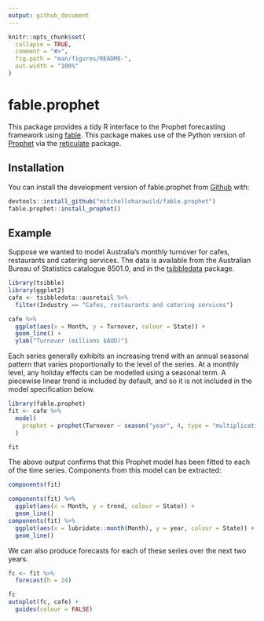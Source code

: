 ```yaml
---
output: github_document
---
```


<!-- README.md is generated from README.Rmd. Please edit that file -->

```r
knitr::opts_chunk$set(
  collapse = TRUE,
  comment = "#>",
  fig.path = "man/figures/README-",
  out.width = "100%"
)
```
# fable.prophet

This package provides a tidy R interface to the Prophet forecasting framework using [fable](https://github.com/tidyverts/fable). This package makes use of the Python version of [Prophet](https://github.com/facebook/prophet) via the [reticulate](https://github.com/rstudio/reticulate) package.

## Installation

You can install the development version of fable.prophet from [Github](https://github.com/mitchelloharawild/fable.prophet) with:

``` r
devtools::install_github("mitchelloharawild/fable.prophet")
fable.prophet::install_prophet()
```

## Example

Suppose we wanted to model Australia's monthly turnover for cafes, restaurants and catering services. The data is available from the Australian Bureau of Statistics catalogue 8501.0, and in the [tsibbledata](https://github.com/tidyverts/tsibbledata) package.

```r
library(tsibble)
library(ggplot2)
cafe <- tsibbledata::ausretail %>% 
  filter(Industry == "Cafes, restaurants and catering services")
```
```r
cafe %>% 
  ggplot(aes(x = Month, y = Turnover, colour = State)) + 
  geom_line() + 
  ylab("Turnover (millions $AUD)")
```

Each series generally exhibits an increasing trend with an annual seasonal pattern that varies proportionally to the level of the series. At a monthly level, any holiday effects can be modelled using a seasonal term. A piecewise linear trend is included by default, and so it is not included in the model specification below.

```r
library(fable.prophet)
fit <- cafe %>% 
  model(
    prophet = prophet(Turnover ~ season("year", 4, type = "multiplicative"))
  )
```

```r
fit
```

The above output confirms that this Prophet model has been fitted to each of the time series. Components from this model can be extracted:

```r
components(fit)
```
```r
components(fit) %>%
  ggplot(aes(x = Month, y = trend, colour = State)) + 
  geom_line()
components(fit) %>%
  ggplot(aes(x = lubridate::month(Month), y = year, colour = State)) + 
  geom_line()
```


We can also produce forecasts for each of these series over the next two years.

```r
fc <- fit %>% 
  forecast(h = 24)
```

```r
fc
autoplot(fc, cafe) + 
  guides(colour = FALSE)
```


